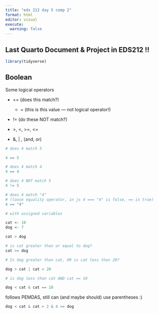 ```yaml
---
title: "eds 212 day 5 comp 2"
format: html
editor: visual
execute: 
  warning: false
---
```


## Last Quarto Document & Project in EDS212 !!

```r
library(tidyverse)
```

## Boolean

Some logical operators

-   == (does this match?)

    -   = (this is this value --- not logical operator!)

-   != (do these NOT match?)

-   \>, \<, \>=, \<=

-   &, \| , (and, or)

```r
# does 4 match 5

4 == 5
```

```r
# does 4 match 4
4 == 4

```

```r
# does 4 NOT match 5
4 != 5
```

```r
# does 4 match "4"
# (loose equality operator, in js 4 === "4" is false, == is true)
4 == "4"
```

```r
# with assigned variables

cat <- 10
dog <- 7

cat > dog
```

```r
# is cat greater than or equal to dog?
cat >= dog
```

```r
# Is dog greater than cat, OR is cat less than 20?

dog > cat | cat < 20
```

```r
# is dog less than cat AND cat == 10

dog < cat & cat == 10
```

follows PEMDAS, still can (and maybe should) use parentheses :)

```r
dog < cat & cat > 2 & 4 >= dog
```
